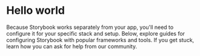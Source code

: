 
<Meta title="Home" />

# Hello world 

Because Storybook works separately from your app, you'll need to configure it for your specific stack and setup. Below, explore guides for configuring Storybook with popular frameworks and tools. If you get stuck, learn how you can ask for help from our community.
  
